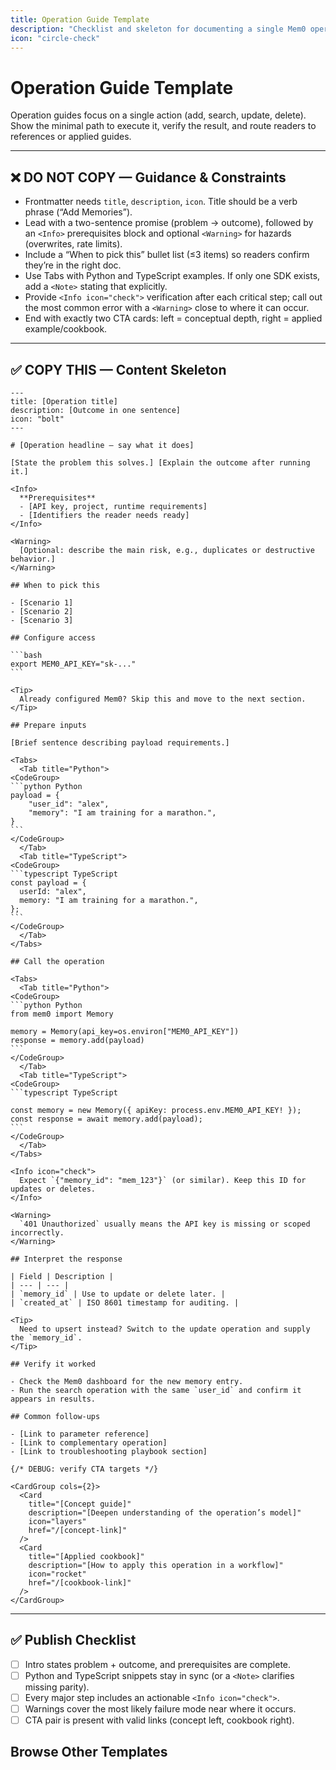 ```yaml
---
title: Operation Guide Template
description: "Checklist and skeleton for documenting a single Mem0 operation."
icon: "circle-check"
---
```


# Operation Guide Template

Operation guides focus on a single action (add, search, update, delete). Show the minimal path to execute it, verify the result, and route readers to references or applied guides.

---

## ❌ DO NOT COPY — Guidance & Constraints
- Frontmatter needs `title`, `description`, `icon`. Title should be a verb phrase (“Add Memories”).
- Lead with a two-sentence promise (problem → outcome), followed by an `<Info>` prerequisites block and optional `<Warning>` for hazards (overwrites, rate limits).
- Include a “When to pick this” bullet list (≤3 items) so readers confirm they’re in the right doc.
- Use Tabs with Python and TypeScript examples. If only one SDK exists, add a `<Note>` stating that explicitly.
- Provide `<Info icon="check">` verification after each critical step; call out the most common error with a `<Warning>` close to where it can occur.
- End with exactly two CTA cards: left = conceptual depth, right = applied example/cookbook.

---

## ✅ COPY THIS — Content Skeleton

````mdx
---
title: [Operation title]
description: [Outcome in one sentence]
icon: "bolt"
---

# [Operation headline — say what it does]

[State the problem this solves.] [Explain the outcome after running it.]

<Info>
  **Prerequisites**
  - [API key, project, runtime requirements]
  - [Identifiers the reader needs ready]
</Info>

<Warning>
  [Optional: describe the main risk, e.g., duplicates or destructive behavior.]
</Warning>

## When to pick this

- [Scenario 1]
- [Scenario 2]
- [Scenario 3]

## Configure access

```bash
export MEM0_API_KEY="sk-..."
```

<Tip>
  Already configured Mem0? Skip this and move to the next section.
</Tip>

## Prepare inputs

[Brief sentence describing payload requirements.]

<Tabs>
  <Tab title="Python">
<CodeGroup>
```python Python
payload = {
    "user_id": "alex",
    "memory": "I am training for a marathon.",
}
```
</CodeGroup>
  </Tab>
  <Tab title="TypeScript">
<CodeGroup>
```typescript TypeScript
const payload = {
  userId: "alex",
  memory: "I am training for a marathon.",
};
```
</CodeGroup>
  </Tab>
</Tabs>

## Call the operation

<Tabs>
  <Tab title="Python">
<CodeGroup>
```python Python
from mem0 import Memory

memory = Memory(api_key=os.environ["MEM0_API_KEY"])
response = memory.add(payload)
```
</CodeGroup>
  </Tab>
  <Tab title="TypeScript">
<CodeGroup>
```typescript TypeScript

const memory = new Memory({ apiKey: process.env.MEM0_API_KEY! });
const response = await memory.add(payload);
```
</CodeGroup>
  </Tab>
</Tabs>

<Info icon="check">
  Expect `{"memory_id": "mem_123"}` (or similar). Keep this ID for updates or deletes.
</Info>

<Warning>
  `401 Unauthorized` usually means the API key is missing or scoped incorrectly.
</Warning>

## Interpret the response

| Field | Description |
| --- | --- |
| `memory_id` | Use to update or delete later. |
| `created_at` | ISO 8601 timestamp for auditing. |

<Tip>
  Need to upsert instead? Switch to the update operation and supply the `memory_id`.
</Tip>

## Verify it worked

- Check the Mem0 dashboard for the new memory entry.
- Run the search operation with the same `user_id` and confirm it appears in results.

## Common follow-ups

- [Link to parameter reference]
- [Link to complementary operation]
- [Link to troubleshooting playbook section]

{/* DEBUG: verify CTA targets */}

<CardGroup cols={2}>
  <Card
    title="[Concept guide]"
    description="[Deepen understanding of the operation’s model]"
    icon="layers"
    href="/[concept-link]"
  />
  <Card
    title="[Applied cookbook]"
    description="[How to apply this operation in a workflow]"
    icon="rocket"
    href="/[cookbook-link]"
  />
</CardGroup>
````

---

## ✅ Publish Checklist
- [ ] Intro states problem + outcome, and prerequisites are complete.
- [ ] Python and TypeScript snippets stay in sync (or a `<Note>` clarifies missing parity).
- [ ] Every major step includes an actionable `<Info icon="check">`.
- [ ] Warnings cover the most likely failure mode near where it occurs.
- [ ] CTA pair is present with valid links (concept left, cookbook right).

## Browse Other Templates

<CardGroup cols={3}>
  <Card
    title="Quickstart"
    description="Install → Configure → Add → Search → Delete."
    icon="rocket"
    href="/templates/quickstart_template"
  />
  <Card
    title="Operation Guide"
    description="Single task walkthrough with verification checkpoints."
    icon="circle-check"
    href="/templates/operation_guide_template"
  />
  <Card
    title="Feature Guide"
    description="Explain when and why to use a capability, not just the API."
    icon="sparkles"
    href="/templates/feature_guide_template"
  />
  <Card
    title="Concept Guide"
    description="Define mental models, key terms, and diagrams."
    icon="brain"
    href="/templates/concept_guide_template"
  />
  <Card
    title="Integration Guide"
    description="Configure Mem0 alongside third-party tools."
    icon="plug"
    href="/templates/integration_guide_template"
  />
  <Card
    title="Cookbook"
    description="Narrative, end-to-end walkthroughs."
    icon="book-open"
    href="/templates/cookbook_template"
  />
  <Card
    title="API Reference"
    description="Endpoint specifics with dual-language examples."
    icon="code"
    href="/templates/api_reference_template"
  />
  <Card
    title="Parameters Reference"
    description="Accepted fields, defaults, and misuse fixes."
    icon="list"
    href="/templates/parameters_reference_template"
  />
  <Card
    title="Migration Guide"
    description="Plan → migrate → validate with rollback."
    icon="arrow-right"
    href="/templates/migration_guide_template"
  />
  <Card
    title="Release Notes"
    description="Ship highlights and required CTAs."
    icon="megaphone"
    href="/templates/release_notes_template"
  />
  <Card
    title="Troubleshooting Playbook"
    description="Symptom → diagnose → fix."
    icon="life-buoy"
    href="/templates/troubleshooting_playbook_template"
  />
  <Card
    title="Section Overview"
    description="Landing pages with card grids and CTA pair."
    icon="grid"
    href="/templates/section_overview_template"
  />
</CardGroup>

<CardGroup cols={2}>
  <Card
    title="Contribution Hub"
    description="Review the authoring workflow and linked templates."
    icon="clipboard-list"
    href="/platform/contribute"
  />
  <Card
    title="Docs Home"
    description="Return to the platform overview once you’re done."
    icon="compass"
    href="/platform/overview"
  />
</CardGroup>
